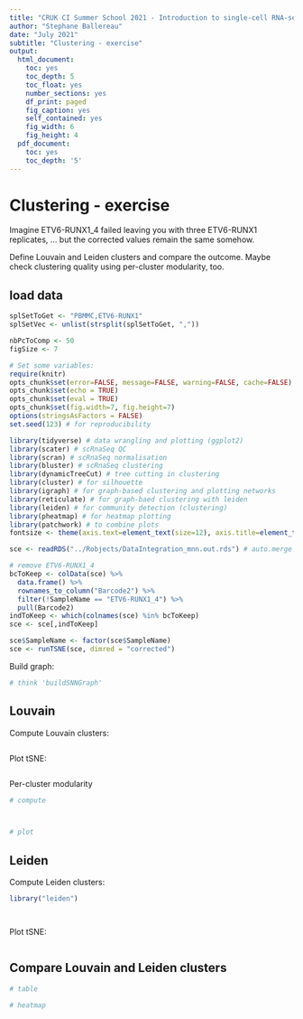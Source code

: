 ```yaml
---
title: "CRUK CI Summer School 2021 - Introduction to single-cell RNA-seq analysis"
author: "Stephane Ballereau"
date: "July 2021"
subtitle: "Clustering - exercise"
output:
  html_document:
    toc: yes
    toc_depth: 5
    toc_float: yes
    number_sections: yes
    df_print: paged
    fig_caption: yes
    self_contained: yes
    fig_width: 6
    fig_height: 4
  pdf_document:
    toc: yes
    toc_depth: '5'
---
```


# Clustering - exercise

Imagine ETV6-RUNX1_4 failed leaving you with three ETV6-RUNX1 replicates,
... but the corrected values remain the same somehow.

Define Louvain and Leiden clusters and compare the outcome.
Maybe check clustering quality using per-cluster modularity, too. 

## load data

```r
splSetToGet <- "PBMMC,ETV6-RUNX1"
splSetVec <- unlist(strsplit(splSetToGet, ","))

nbPcToComp <- 50
figSize <- 7
```

```r
# Set some variables:
require(knitr)
opts_chunk$set(error=FALSE, message=FALSE, warning=FALSE, cache=FALSE)
opts_chunk$set(echo = TRUE)
opts_chunk$set(eval = TRUE) 
opts_chunk$set(fig.width=7, fig.height=7)
options(stringsAsFactors = FALSE)
set.seed(123) # for reproducibility
```

```r
library(tidyverse) # data wrangling and plotting (ggplot2)
library(scater) # scRnaSeq QC
library(scran) # scRnaSeq normalisation
library(bluster) # scRnaSeq clustering
library(dynamicTreeCut) # tree cutting in clustering
library(cluster) # for silhouette
library(igraph) # for graph-based clustering and plotting networks 
library(reticulate) # for graph-baed clustering with leiden
library(leiden) # for community detection (clustering)
library(pheatmap) # for heatmap plotting
library(patchwork) # to combine plots
fontsize <- theme(axis.text=element_text(size=12), axis.title=element_text(size=16))
```


```r
sce <- readRDS("../Robjects/DataIntegration_mnn.out.rds") # auto.merge

# remove ETV6-RUNX1_4
bcToKeep <- colData(sce) %>%
  data.frame() %>%
  rownames_to_column("Barcode2") %>%
  filter(!SampleName == "ETV6-RUNX1_4") %>%
  pull(Barcode2)
indToKeep <- which(colnames(sce) %in% bcToKeep)
sce <- sce[,indToKeep]

sce$SampleName <- factor(sce$SampleName)
sce <- runTSNE(sce, dimred = "corrected")
```

Build graph:

```r
# think 'buildSNNGraph'


```

## Louvain

Compute Louvain clusters:

```r






```

Plot tSNE:

```r





```

Per-cluster modularity

```r
# compute



# plot


```

## Leiden

Compute Leiden clusters:

```r
library("leiden")




```

Plot tSNE:

```r


```

## Compare Louvain and Leiden clusters

```r
# table


```

```r
# heatmap



```




